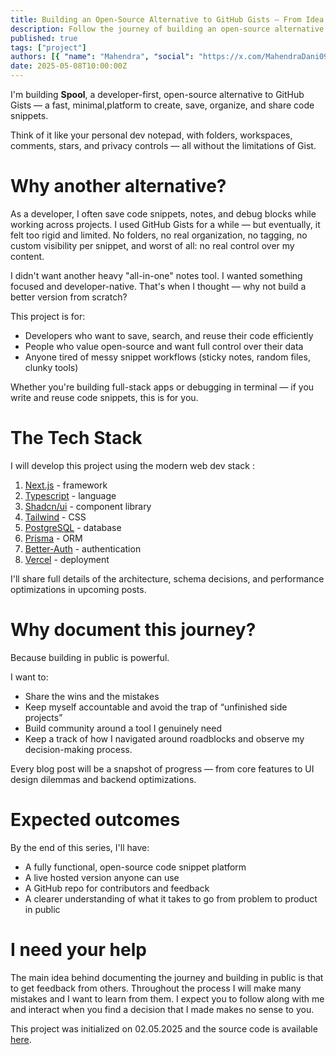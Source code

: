 ```yaml
---
title: Building an Open-Source Alternative to GitHub Gists — From Idea to Launch
description: Follow the journey of building an open-source alternative to GitHub Gists — from the idea, motivation, and tech stack to a full product launch, with transparent documentation at every step
published: true
tags: ["project"]
authors: [{ "name": "Mahendra", "social": "https://x.com/MahendraDani09" }]
date: 2025-05-08T10:00:00Z
---
```


I'm building **Spool**, a developer-first, open-source alternative to GitHub Gists — a fast, minimal,platform to create, save, organize, and share code snippets.

Think of it like your personal dev notepad, with folders, workspaces, comments, stars, and privacy controls — all without the limitations of Gist.

# Why another alternative?
As a developer, I often save code snippets, notes, and debug blocks while working across projects. I used GitHub Gists for a while — but eventually, it felt too rigid and limited. No folders, no real organization, no tagging, no custom visibility per snippet, and worst of all: no real control over my content.

I didn't want another heavy "all-in-one" notes tool. I wanted something focused and developer-native.
That's when I thought — why not build a better version from scratch?

This project is for:
- Developers who want to save, search, and reuse their code efficiently
- People who value open-source and want full control over their data
- Anyone tired of messy snippet workflows (sticky notes, random files, clunky tools)

Whether you're building full-stack apps or debugging in terminal — if you write and reuse code snippets, this is for you.

# The Tech Stack
I will develop this project using the modern web dev stack :
1. [Next.js](https://nextjs.org/) - framework
2. [Typescript](https://www.typescriptlang.org/) - language
3. [Shadcn/ui](https://ui.shadcn.com/) - component library
4. [Tailwind](https://tailwindcss.com/) - CSS
5. [PostgreSQL](https://www.postgresql.org/) - database
6. [Prisma](https://www.prisma.io/) - ORM
7. [Better-Auth](https://www.better-auth.com/) - authentication
8. [Vercel](https://vercel.com) - deployment

I'll share full details of the architecture, schema decisions, and performance optimizations in upcoming posts.

# Why document this journey?
Because building in public is powerful.

I want to:
- Share the wins and the mistakes
- Keep myself accountable and avoid the trap of “unfinished side projects”
- Build community around a tool I genuinely need
- Keep a track of how I navigated around roadblocks and observe my decision-making process.

Every blog post will be a snapshot of progress — from core features to UI design dilemmas and backend optimizations.

# Expected outcomes
By the end of this series, I'll have:

- A fully functional, open-source code snippet platform
- A live hosted version anyone can use
- A GitHub repo for contributors and feedback
- A clearer understanding of what it takes to go from problem to product in public

# I need your help

The main idea behind documenting the journey and building in public is that to get feedback from others. Throughout the process I will make many mistakes and I want to learn from them. I expect you to follow along with me and interact when you find a decision that I made makes no sense to you.

This project was initialized on 02.05.2025 and the source code is available [here](https://github.com/MahendraDani/spool).

